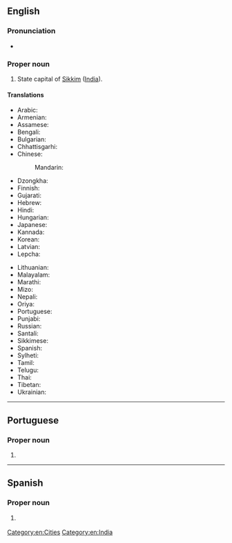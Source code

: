 ==English==
{{wikipedia}}

===Pronunciation===
* {{IPA|[ˈɡæŋ.tɒk]|lang=en}}

===Proper noun===
{{en-proper noun}}

# State capital of [[Sikkim]] ([[India]]).

====Translations====
{{trans-top|capital of Sikkim}}
* Arabic: {{t-needed|ar}}
* Armenian: {{t+|hy|Գանգտոկ|sc=Armn}}
* Assamese: {{t|as|গেংটক}}
* Bengali: {{t|bn|গ্যাংটক|tr=gyāṇṭak|sc=Beng}}
* Bulgarian: {{t-needed|bg}}
* Chhattisgarhi: {{t-needed|hne}}
* Chinese:
*: Mandarin: {{t+|cmn|甘托克|tr=Gāntuōkè|sc=Hani}}
* Dzongkha: {{t-needed|dz}}
* Finnish: {{t|fi|Gangtok}}
* Gujarati: {{t|gu|ગંગટોક|tr=gaṃgṭok|sc=Gujr}}
* Hebrew: {{t-needed|he}}
* Hindi: {{t+|hi|गंगटोक|tr=gaṅgṭōk}}
* Hungarian: {{t+|hu|Gangtok}}
* Japanese: {{t|ja|ガントク|tr=Gantoku}}
* Kannada: {{t+|kn|ಗ್ಯಾಂಗಟಕ್|sc=Knda}}
* Korean: {{t|ko|강토크|tr=Gangtokeu}}
* Latvian: {{t|lv|Gangtoka}}
* Lepcha: {{t-needed|lep}}
{{trans-mid}}
* Lithuanian: {{t|lt|Gangtokas|m}}
* Malayalam: {{t|ml|ഗങ്ങ്ടോക്ക്|sc=Mlym}}
* Marathi: {{t|mr|गंगटोक|sc=Deva|tr=gaṅgṭōk}}
* Mizo: {{t-needed|lus}}
* Nepali: {{t|ne|गंगटोक|sc=Deva|tr=gaṅgṭōk}}
* Oriya: {{t|or|ଗାଙ୍ଗଟକ|tr=gāṅgṭak|sc=Orya}}
* Portuguese: {{t|pt|Gangtok|f}}
* Punjabi: {{t|pa|ਗੰਗਟੋਕ|m|tr=gaṅgṭōk|sc=Guru}}
* Russian: {{t|ru|Гангто́к|m}}
* Santali: {{t-needed|sat}}
* Sikkimese: {{t-needed|sip}}
* Spanish: {{t|es|Gangtok}}
* Sylheti: {{t|syl|ꠉꠦꠋꠐꠇ}}
* Tamil: {{t|ta|கேங்டாக்|sc=Taml}}
* Telugu: {{t|te|గాంగ్‌టక్|sc=Telu}}
* Thai: {{t|th|กังต็อก|tr=gangdtòk}}
* Tibetan: {{t|bo|སྒང་ཐོག|sc=Tibt}}
* Ukrainian: {{t|uk|Ґанґток|sc=Cyrl}}
{{trans-bottom}}

[[Category:en:Cities]]
[[Category:en:India]]

----

==Portuguese==

===Proper noun===
{{pt-proper noun|f}}

# {{place|pt|city/state capital|s/Sikkim|c/India|t1=Gangtok}}

----

==Spanish==
{{wikipedia|lang=es}}

===Proper noun===
{{es-proper noun}}

# {{l|en|Gangtok}} {{gloss|capital of Sikkim}}